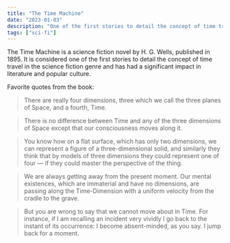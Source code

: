 ```yaml
---
title: "The Time Machine"
date: "2023-01-03"
description: "One of the first stories to detail the concept of time travel in science fiction."
tags: ["sci-fi"]
---
```


The Time Machine is a science fiction novel by H. G. Wells, published in 1895. It is considered one of the first stories to detail the concept of time travel in the science fiction genre and has had a significant impact in literature and popular culture.

Favorite quotes from the book:

> There are really four dimensions, three which we call the three planes of Space, and a fourth, Time.

> There is no difference between Time and any of the three dimensions of Space except that our consciousness moves along it.

> You know how on a flat surface, which has only two dimensions, we can represent a figure of a three-dimensional solid, and similarly they think that by models of three dimensions they could represent one of four — if they could master the perspective of the thing.

> We are always getting away from the present moment. Our mental existences, which are immaterial and have no dimensions, are passing along the Time-Dimension with a uniform velocity from the cradle to the grave.

> But you are wrong to say that we cannot move about in Time. For instance, if I am recalling an incident very vividly I go back to the instant of its occurrence: I become absent-minded, as you say. I jump back for a moment.
